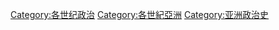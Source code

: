 [[Category:各世纪政治|Category:各世纪政治]]
[[Category:各世紀亞洲|Category:各世紀亞洲]]
[[Category:亚洲政治史|Category:亚洲政治史]]